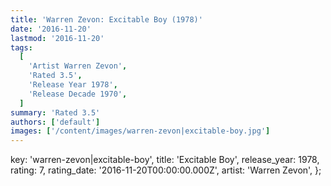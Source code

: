 ```yaml
---
title: 'Warren Zevon: Excitable Boy (1978)'
date: '2016-11-20'
lastmod: '2016-11-20'
tags:
  [
    'Artist Warren Zevon',
    'Rated 3.5',
    'Release Year 1978',
    'Release Decade 1970',
  ]
summary: 'Rated 3.5'
authors: ['default']
images: ['/content/images/warren-zevon|excitable-boy.jpg']
---
```


  key: 'warren-zevon|excitable-boy',
  title: 'Excitable Boy',
  release_year: 1978,
  rating: 7,
  rating_date: '2016-11-20T00:00:00.000Z',
  artist: 'Warren Zevon',
};

<MusicRating data={data} />
